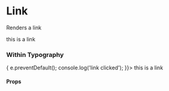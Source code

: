 
<Meta title="Components/Link" />

# Link

Renders a link

<Preview>
  <Story name="link">
    <Link trackingLabel="test link" href="#">this is a link</Link>
  </Story>
</Preview>

### Within Typography
<Preview>
  <Story name="link within typography">
    <Typography variant="body1">
      <Link trackingLabel="test link" href="javascript:void(0);" handleClick={(e) => {
        e.preventDefault();
        console.log('link clicked');
      }}>
        this is a link
        </Link>
    </Typography>
  </Story>
</Preview>

#### Props
<Props of={Link} />
